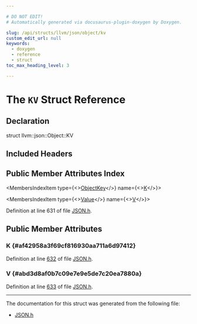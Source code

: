 ```yaml
---

# DO NOT EDIT!
# Automatically generated via docusaurus-plugin-doxygen by Doxygen.

slug: /api/structs/llvm/json/object/kv
custom_edit_url: null
keywords:
  - doxygen
  - reference
  - struct
toc_max_heading_level: 3

---
```





# The `KV` Struct Reference

<DoxygenPage pluginConfig={pluginConfig}>



## Declaration

<CodeBlock>struct llvm::json::Object::KV</CodeBlock>

## Included Headers

<IncludesList>
<IncludesListItem
  filePath="llvm/Support/JSON.h"
  permalink="/docs/api/files/include/include/llvm/include/llvm/support/json-h"
  isLocal="true" />
</IncludesList>

## Public Member Attributes Index

<MembersIndex>

<MembersIndexItem
  type={<><a href="/docs/api/classes/llvm/json/objectkey">ObjectKey</a></>}
  name={<><a href="#af42958a3f69cf816930aa711a6d97412">K</a></>}>
</MembersIndexItem>

<MembersIndexItem
  type={<><a href="/docs/api/classes/llvm/json/value">Value</a></>}
  name={<><a href="#abd3d8af0b7c09e7e9e5de7c20ea7880a">V</a></>}>
</MembersIndexItem>

</MembersIndex>


Definition at line 631 of file <a href="/docs/api/files/include/include/llvm/include/llvm/support/json-h">JSON.h</a>.

<SectionDefinition>

## Public Member Attributes

### K {#af42958a3f69cf816930aa711a6d97412}

<MemberDefinition
  prototype="ObjectKey llvm::json::Object::KV::K">

Definition at line <a href="/docs/api/files/include/include/llvm/include/llvm/support/json-h/#l00632">632</a> of file <a href="/docs/api/files/include/include/llvm/include/llvm/support/json-h">JSON.h</a>.
</MemberDefinition>

### V {#abd3d8af0b7c09e7e9e5de7c20ea7880a}

<MemberDefinition
  prototype="Value llvm::json::Object::KV::V">

Definition at line <a href="/docs/api/files/include/include/llvm/include/llvm/support/json-h/#l00633">633</a> of file <a href="/docs/api/files/include/include/llvm/include/llvm/support/json-h">JSON.h</a>.
</MemberDefinition>

</SectionDefinition>

<hr/>

The documentation for this struct was generated from the following file:

<ul>
<li><a href="/docs/api/files/include/include/llvm/include/llvm/support/json-h">JSON.h</a></li>
</ul>

</DoxygenPage>
